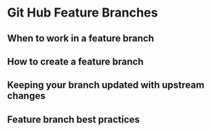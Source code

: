 # Git Hub Feature Branches

## When to work in a feature branch

## How to create a feature branch

## Keeping your branch updated with upstream changes

## Feature branch best practices

